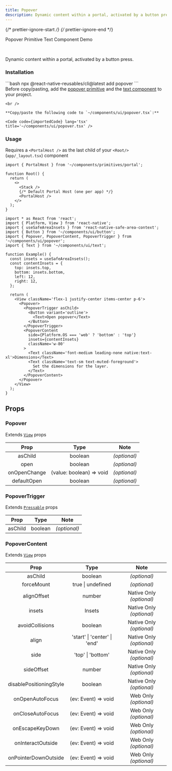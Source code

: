 ```yaml
---
title: Popover
description: Dynamic content within a portal, activated by a button press.
---
```

{/* prettier-ignore-start */}
{/* prettier-ignore-end */}


<LinkButton href='/primitives/popover'>Popover Primitive</LinkButton>
<LinkButton href='/components/text'>Text Component</LinkButton>
<LinkButton target='_blank' href='https://rnr-showcase.vercel.app/popover'>
  Demo
</LinkButton>

<br />

Dynamic content within a portal, activated by a button press.

### Installation

<Tabs>
  <TabItem label='CLI'> 
    ```bash
    npx @react-native-reusables/cli@latest add popover
    ```
  </TabItem>
  <TabItem label='Manual'>
    <Aside type='tip' title='Dependencies'>
      Before copy/pasting, add the <a href='/primitives/popover' className='text-white font-bold'> popover primitive</a> and the <a href='/components/text' className='text-white font-bold'>text component</a> to your project.
    </Aside>

    <br />

    **Copy/paste the following code to `~/components/ui/popover.tsx`:**

    <Code code={importedCode} lang='tsx' title='~/components/ui/popover.tsx' />
  </TabItem>
</Tabs>


### Usage

<Aside type="caution">

  Requires a `<PortalHost />` as the last child of your `<Root/>` (`app/_layout.tsx`) component

  ```tsx
  import { PortalHost } from '~/components/primitives/portal';

  function Root() {
    return (
      <>
        <Stack />
        {/* Default Portal Host (one per app) */}
        <PortalHost />
      </>
    );
  }
  ```

</Aside>

```tsx
import * as React from 'react';
import { Platform, View } from 'react-native';
import { useSafeAreaInsets } from 'react-native-safe-area-context';
import { Button } from '~/components/ui/button';
import { Popover, PopoverContent, PopoverTrigger } from '~/components/ui/popover';
import { Text } from '~/components/ui/text';

function Example() {
  const insets = useSafeAreaInsets();
  const contentInsets = {
    top: insets.top,
    bottom: insets.bottom,
    left: 12,
    right: 12,
  };

  return (
    <View className='flex-1 justify-center items-center p-6'>
      <Popover>
        <PopoverTrigger asChild>
          <Button variant='outline'>
            <Text>Open popover</Text>
          </Button>
        </PopoverTrigger>
        <PopoverContent
          side={Platform.OS === 'web' ? 'bottom' : 'top'}
          insets={contentInsets}
          className='w-80'
        >
          <Text className='font-medium leading-none native:text-xl'>Dimensions</Text>
          <Text className='text-sm text-muted-foreground'>
            Set the dimensions for the layer.
          </Text>
        </PopoverContent>
      </Popover>
    </View>
  );
}
```

## Props

### Popover

Extends [`View`](https://reactnative.dev/docs/view#props) props

|     Prop     |           Type           |     Note     |
| :----------: | :----------------------: | :----------: |
|   asChild    |         boolean          | _(optional)_ |
|     open     |         boolean          | _(optional)_ |
| onOpenChange | (value: boolean) => void | _(optional)_ |
| defaultOpen  |         boolean          | _(optional)_ |

### PopoverTrigger

Extends [`Pressable`](https://reactnative.dev/docs/pressable#props) props

|  Prop   |  Type   |     Note     |
| :-----: | :-----: | :----------: |
| asChild | boolean | _(optional)_ |

### PopoverContent

Extends [`View`](https://reactnative.dev/docs/view#props) props

|         Prop         |        Type         |         Note          |
| :------------------: | :-----------------: | :-------------------: |
|       asChild        |       boolean       |     _(optional)_      |
|      forceMount      |  true \| undefined  |     _(optional)_      |
|       alignOffset       |                    number                    | Native Only _(optional)_       |
|         insets          |                    Insets                    | Native Only _(optional)_       |
|     avoidCollisions     |                   boolean                    | Native Only _(optional)_       |
|          align          |         'start' \| 'center' \| 'end'         | Native Only _(optional)_       |
|          side           |              'top' \| 'bottom'               | Native Only _(optional)_       |
|       sideOffset        |                    number                    | Native Only _(optional)_       |
| disablePositioningStyle |                   boolean                    | Native Only _(optional)_ |
|   onOpenAutoFocus    | (ev: Event) => void | Web Only _(optional)_ |
|   onCloseAutoFocus   | (ev: Event) => void | Web Only _(optional)_ |
|   onEscapeKeyDown    | (ev: Event) => void | Web Only _(optional)_ |
|  onInteractOutside   | (ev: Event) => void | Web Only _(optional)_ |
| onPointerDownOutside | (ev: Event) => void | Web Only _(optional)_ |
